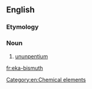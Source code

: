 ==English==

===Etymology===
{{prefix|en|eka|bismuth}}

===Noun===
{{en-noun|-}}

# [[ununpentium]]

[[Category:en:Chemical elements]]

[[fr:eka-bismuth]]